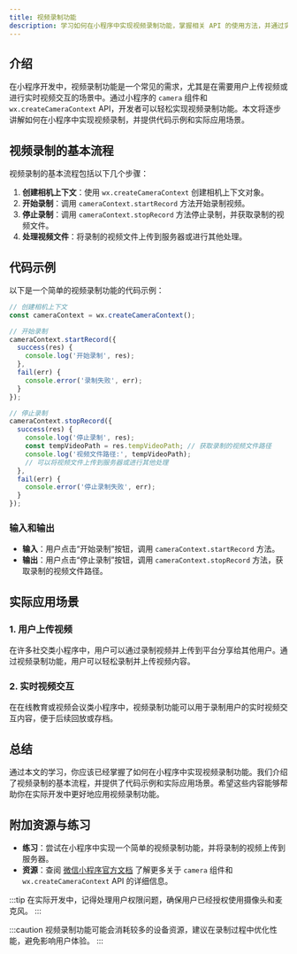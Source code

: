 ```yaml
---
title: 视频录制功能
description: 学习如何在小程序中实现视频录制功能，掌握相关 API 的使用方法，并通过实际案例理解其应用场景。
---
```


## 介绍

在小程序开发中，视频录制功能是一个常见的需求，尤其是在需要用户上传视频或进行实时视频交互的场景中。通过小程序的 `camera` 组件和 `wx.createCameraContext` API，开发者可以轻松实现视频录制功能。本文将逐步讲解如何在小程序中实现视频录制，并提供代码示例和实际应用场景。

## 视频录制的基本流程

视频录制的基本流程包括以下几个步骤：

1. **创建相机上下文**：使用 `wx.createCameraContext` 创建相机上下文对象。
2. **开始录制**：调用 `cameraContext.startRecord` 方法开始录制视频。
3. **停止录制**：调用 `cameraContext.stopRecord` 方法停止录制，并获取录制的视频文件。
4. **处理视频文件**：将录制的视频文件上传到服务器或进行其他处理。

## 代码示例

以下是一个简单的视频录制功能的代码示例：

```javascript
// 创建相机上下文
const cameraContext = wx.createCameraContext();

// 开始录制
cameraContext.startRecord({
  success(res) {
    console.log('开始录制', res);
  },
  fail(err) {
    console.error('录制失败', err);
  }
});

// 停止录制
cameraContext.stopRecord({
  success(res) {
    console.log('停止录制', res);
    const tempVideoPath = res.tempVideoPath; // 获取录制的视频文件路径
    console.log('视频文件路径:', tempVideoPath);
    // 可以将视频文件上传到服务器或进行其他处理
  },
  fail(err) {
    console.error('停止录制失败', err);
  }
});
```

### 输入和输出

- **输入**：用户点击“开始录制”按钮，调用 `cameraContext.startRecord` 方法。
- **输出**：用户点击“停止录制”按钮，调用 `cameraContext.stopRecord` 方法，获取录制的视频文件路径。

## 实际应用场景

### 1. 用户上传视频

在许多社交类小程序中，用户可以通过录制视频并上传到平台分享给其他用户。通过视频录制功能，用户可以轻松录制并上传视频内容。

### 2. 实时视频交互

在在线教育或视频会议类小程序中，视频录制功能可以用于录制用户的实时视频交互内容，便于后续回放或存档。

## 总结

通过本文的学习，你应该已经掌握了如何在小程序中实现视频录制功能。我们介绍了视频录制的基本流程，并提供了代码示例和实际应用场景。希望这些内容能够帮助你在实际开发中更好地应用视频录制功能。

## 附加资源与练习

- **练习**：尝试在小程序中实现一个简单的视频录制功能，并将录制的视频上传到服务器。
- **资源**：查阅 [微信小程序官方文档](https://developers.weixin.qq.com/miniprogram/dev/api/media/camera/CameraContext.html) 了解更多关于 `camera` 组件和 `wx.createCameraContext` API 的详细信息。

:::tip
在实际开发中，记得处理用户权限问题，确保用户已经授权使用摄像头和麦克风。
:::

:::caution
视频录制功能可能会消耗较多的设备资源，建议在录制过程中优化性能，避免影响用户体验。
:::